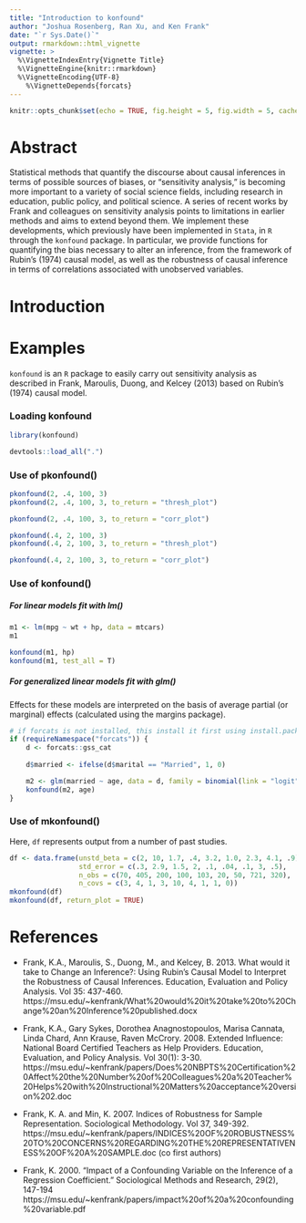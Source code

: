 ```yaml
---
title: "Introduction to konfound"
author: "Joshua Rosenberg, Ran Xu, and Ken Frank"
date: "`r Sys.Date()`"
output: rmarkdown::html_vignette
vignette: >
  %\VignetteIndexEntry{Vignette Title}
  %\VignetteEngine{knitr::rmarkdown}
  %\VignetteEncoding{UTF-8}
    %\VignetteDepends{forcats}
---
```


```r
knitr::opts_chunk$set(echo = TRUE, fig.height = 5, fig.width = 5, cache = FALSE)
```

# Abstract

Statistical methods that quantify the discourse about causal inferences in terms of possible sources of biases, or “sensitivity analysis,” is becoming more important to a variety of social science fields, including research in education, public policy, and political science.  A series of recent works by Frank and colleagues on sensitivity analysis points to limitations in earlier methods and aims to extend beyond them. We implement these developments, which previously have been implemented in `Stata`, in `R` through the `konfound` package. In particular, we provide functions for quantifying the bias necessary to alter an inference, from the framework of Rubin's (1974) causal model, as well as the robustness of causal inference in terms of correlations associated with unobserved variables.

# Introduction

# Examples

`konfound` is an `R` package to easily carry out sensitivity analysis as described in Frank, Maroulis, Duong, and Kelcey (2013) based on Rubin's (1974) causal model.

### Loading konfound

```r
library(konfound)
```

```r
devtools::load_all(".")
```

### Use of pkonfound()

```r
pkonfound(2, .4, 100, 3)
pkonfound(2, .4, 100, 3, to_return = "thresh_plot")
```

```r
pkonfound(2, .4, 100, 3, to_return = "corr_plot")
```

```r
pkonfound(.4, 2, 100, 3)
pkonfound(.4, 2, 100, 3, to_return = "thresh_plot")
```

```r
pkonfound(.4, 2, 100, 3, to_return = "corr_plot")
```

### Use of konfound()

##### For linear models fit with lm()

```r
m1 <- lm(mpg ~ wt + hp, data = mtcars)
m1

konfound(m1, hp)
konfound(m1, test_all = T)
```

##### For generalized linear models fit with glm()

Effects for these models are interpreted on the basis of average partial (or marginal) effects (calculated using the margins package).

```r
# if forcats is not installed, this install it first using install.packages("forcats") for this to run
if (requireNamespace("forcats")) {
    d <- forcats::gss_cat
    
    d$married <- ifelse(d$marital == "Married", 1, 0)

    m2 <- glm(married ~ age, data = d, family = binomial(link = "logit"))
    konfound(m2, age)
}
```

### Use of mkonfound()

Here, `df` represents output from a number of past studies. 

```r
df <- data.frame(unstd_beta = c(2, 10, 1.7, .4, 3.2, 1.0, 2.3, 4.1, .9),
                 std_error = c(.3, 2.9, 1.5, 2, .1, .04, .1, 3, .5),
                 n_obs = c(70, 405, 200, 100, 103, 20, 50, 721, 320),
                 n_covs = c(3, 4, 1, 3, 10, 4, 1, 1, 0))
mkonfound(df)
mkonfound(df, return_plot = TRUE)
```

# References

* Frank, K.A., Maroulis, S., Duong, M., and Kelcey, B. 2013. What would it take to Change an Inference?: Using Rubin’s Causal Model to Interpret the Robustness of Causal Inferences. Education, Evaluation and Policy Analysis.  Vol 35: 437-460. https://msu.edu/~kenfrank/What%20would%20it%20take%20to%20Change%20an%20Inference%20published.docx

* Frank, K.A., Gary Sykes, Dorothea Anagnostopoulos, Marisa Cannata, Linda Chard, Ann Krause, Raven McCrory. 2008. Extended Influence: National Board Certified Teachers as Help Providers. Education, Evaluation, and Policy Analysis. Vol 30(1): 3-30. https://msu.edu/~kenfrank/papers/Does%20NBPTS%20Certification%20Affect%20the%20Number%20of%20Colleagues%20a%20Teacher%20Helps%20with%20Instructional%20Matters%20acceptance%20version%202.doc

* Frank, K. A. and Min, K. 2007. Indices of Robustness for Sample Representation. Sociological Methodology. Vol 37, 349-392. https://msu.edu/~kenfrank/papers/INDICES%20OF%20ROBUSTNESS%20TO%20CONCERNS%20REGARDING%20THE%20REPRESENTATIVENESS%20OF%20A%20SAMPLE.doc (co first authors)

* Frank, K. 2000. "Impact of a Confounding Variable on the Inference of a Regression Coefficient." Sociological Methods and Research, 29(2), 147-194 https://msu.edu/~kenfrank/papers/impact%20of%20a%20confounding%20variable.pdf